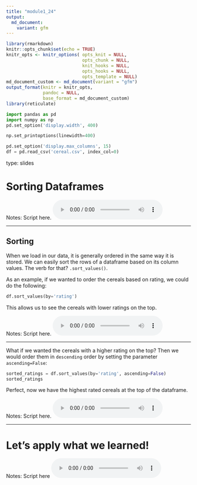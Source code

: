 ```yaml
---
title: "module1_24"
output: 
  md_document:
    variant: gfm
---
```



```r
library(rmarkdown)
knitr::opts_chunk$set(echo = TRUE)
knitr_opts <- knitr_options( opts_knit = NULL,
                             opts_chunk = NULL,
                             knit_hooks = NULL,
                             opts_hooks = NULL,
                             opts_template = NULL)
md_document_custom <- md_document(variant = "gfm")
output_format(knitr = knitr_opts,
              pandoc = NULL,
              base_format = md_document_custom)
library(reticulate)
```


```python
import pandas as pd
import numpy as np
pd.set_option('display.width', 400)

np.set_printoptions(linewidth=400)

pd.set_option('display.max_columns', 15)
df = pd.read_csv('cereal.csv', index_col=0)
```


type: slides

# Sorting Dataframes 


Notes: Script here.
<html>
<audio controls >
<source src="/placeholder_audio.mp3" />
</audio></html>

---

## Sorting

When we load in our data, it is generally ordered in the same way it is stored.  We can easily sort the rows of a dataframe based on its column values. 
The verb for that?  `.sort_values()`.

As an example, if we wanted to order the cereals based on rating, we could do the following:

```python
df.sort_values(by='rating')
```

This allows us to see the cereals with lower ratings on the top.

Notes: Script here.
<html>
<audio controls >
  <source src="/placeholder_audio.mp3" />
</audio></html>

---

What if we wanted the cereals with a higher rating on the top?  Then we would order them in `descending` order by setting the parameter `ascending=False`:

```python
sorted_ratings = df.sort_values(by='rating', ascending=False)
sorted_ratings
```

Perfect, now we have the highest rated cereals at the top of the dataframe.  


Notes: Script here.
<html>
<audio controls >
  <source src="/placeholder_audio.mp3" />
</audio></html>

---


# Let’s apply what we learned!

Notes: Script here
<html>
<audio controls >
  <source src="/placeholder_audio.mp3" />
</audio></html>

